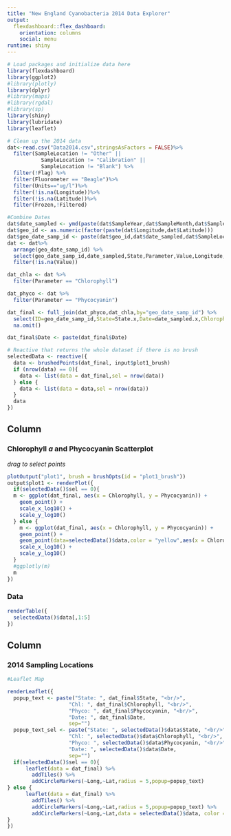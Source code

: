 ```yaml
---
title: "New England Cyanobacteria 2014 Data Explorer"
output: 
  flexdashboard::flex_dashboard:
    orientation: columns
    social: menu
runtime: shiny
---
```


<!-- Learn more about flexdashboard at https://rstudio.github.io/flexdashboard -->


```r
# Load packages and initialize data here
library(flexdashboard)
library(ggplot2)
#library(plotly)
library(dplyr)
#library(maps)
#library(rgdal)
#library(sp)
library(shiny)
library(lubridate)
library(leaflet)

# Clean up the 2014 data
dat<-read.csv("Data2014.csv",stringsAsFactors = FALSE)%>%
  filter(SampleLocation != "Other" ||
           SampleLocation != "Calibration" ||
           SampleLocation != "Blank") %>%
  filter(!Flag) %>%
  filter(Fluorometer == "Beagle")%>%
  filter(Units=="ug/l")%>%
  filter(!is.na(Longitude))%>%
  filter(!is.na(Latitude))%>%
  filter(Frozen,!Filtered)

#Combine Dates
dat$date_sampled <- ymd(paste(dat$SampleYear,dat$SampleMonth,dat$SampleDay,sep="-"))
dat$geo_id <- as.numeric(factor(paste(dat$Longitude,dat$Latitude)))
dat$geo_date_samp_id <- paste(dat$geo_id,dat$date_sampled,dat$SampleLocation,sep=":")
dat <- dat%>%
  arrange(geo_date_samp_id) %>%
  select(geo_date_samp_id,date_sampled,State,Parameter,Value,Longitude,Latitude) %>%
  filter(!is.na(Value))

dat_chla <- dat %>%
  filter(Parameter == "Chlorophyll")

dat_phyco <- dat %>%
  filter(Parameter == "Phycocyanin")

dat_final <- full_join(dat_phyco,dat_chla,by="geo_date_samp_id") %>%
  select(ID=geo_date_samp_id,State=State.x,Date=date_sampled.x,Chlorophyll=Value.y,Phycocyanin=Value.x,Long=Longitude.x,Lat=Latitude.x)%>%
  na.omit()

dat_final$Date <- paste(dat_final$Date)

# Reactive that returns the whole dataset if there is no brush
selectedData <- reactive({
  data <- brushedPoints(dat_final, input$plot1_brush)
  if (nrow(data) == 0){
    data <- list(data = dat_final,sel = nrow(data))
  } else {
    data <- list(data = data,sel = nrow(data))
  }
  data
})
```

Column
-----------------------------------------------------------------------

### Chlorophyll *a* and Phycocyanin Scatterplot

*drag to select points*

```r
plotOutput("plot1", brush = brushOpts(id = "plot1_brush"))
output$plot1 <- renderPlot({
  if(selectedData()$sel == 0){
  m <- ggplot(dat_final, aes(x = Chlorophyll, y = Phycocyanin)) + 
    geom_point() +
    scale_x_log10() +
    scale_y_log10()
  } else {
    m <- ggplot(dat_final, aes(x = Chlorophyll, y = Phycocyanin)) + 
    geom_point() +
    geom_point(data=selectedData()$data,color = "yellow",aes(x = Chlorophyll, y = Phycocyanin)) +
    scale_x_log10() +
    scale_y_log10()
  }
  #ggplotly(m)
  m
})

```

### Data

```r
renderTable({
  selectedData()$data[,1:5]
})
```

Column
-----------------------------------------------------------------------

### 2014 Sampling Locations

```r
#Leaflet Map

renderLeaflet({
  popup_text <- paste("State: ", dat_final$State, "<br/>",
                    "Chl: ", dat_final$Chlorophyll, "<br/>",
                    "Phyco: ", dat_final$Phycocyanin, "<br/>",
                    "Date: ", dat_final$Date,
                    sep="")
  popup_text_sel <- paste("State: ", selectedData()$data$State, "<br/>",
                    "Chl: ", selectedData()$data$Chlorophyll, "<br/>",
                    "Phyco: ", selectedData()$data$Phycocyanin, "<br/>",
                    "Date: ", selectedData()$data$Date,
                    sep="")
  if(selectedData()$sel == 0){
      leaflet(data = dat_final) %>%
        addTiles() %>%
        addCircleMarkers(~Long,~Lat,radius = 5,popup=popup_text)
} else {
      leaflet(data = dat_final) %>%
        addTiles() %>%
        addCircleMarkers(~Long,~Lat,radius = 5,popup=popup_text) %>%
        addCircleMarkers(~Long,~Lat,data = selectedData()$data, color = "yellow", radius = 8,popup=popup_text_sel)
}
})
```
